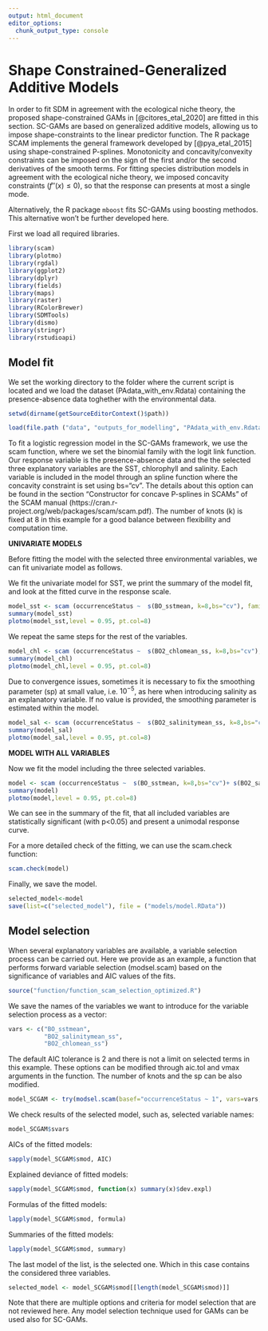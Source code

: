 ```yaml
---
output: html_document
editor_options: 
  chunk_output_type: console
---
```

# Shape Constrained-Generalized Additive Models


In order to fit SDM in agreement with the ecological niche theory, the proposed shape-constrained GAMs in [@citores_etal_2020] are fitted in this section. SC-GAMs are based on generalized additive models, allowing us to impose shape-constraints to the linear predictor function. The R package SCAM implements the general framework developed by [@pya_etal_2015] using shape-constrained P-splines. Monotonicity and concavity/convexity constraints can be imposed on the sign of the first and/or the second derivatives of the smooth terms. For fitting species distribution models in agreement with the ecological niche theory, we imposed concavity  constraints ($f''(x) \le 0$), so that the response can presents at most a single mode.  

Alternatively, the R package `mboost` fits SC-GAMs using boosting methodos. This alternative won't be further developed here.

First we load all required libraries.

```r
library(scam)
library(plotmo)
library(rgdal)
library(ggplot2)
library(dplyr)
library(fields)
library(maps) 
library(raster)
library(RColorBrewer)
library(SDMTools)
library(dismo)
library(stringr)
library(rstudioapi)
```


## Model fit

We set the working directory to the folder where the current script is located and we load the dataset (PAdata_with_env.Rdata) containing the presence-absence data toghether with the environmental data.

```r
setwd(dirname(getSourceEditorContext()$path))

load(file.path ("data", "outputs_for_modelling", "PAdata_with_env.Rdata"))
```

To fit a logistic regression model in the SC-GAMs framework, we use the scam function, where we set the binomial family with the logit link function. Our response variable is the presence-absence data and the the selected three explanatory variables are the SST, chlorophyll and salinity. Each variable is included in the model through an spline function where the concavity constraint is set using bs="cv". The details about this option can be found in the section "Constructor for concave P-splines in SCAMs" of the SCAM manual (https://cran.r-project.org/web/packages/scam/scam.pdf). The number of knots (k) is fixed at 8 in this example for a good balance between flexibility and computation time.

**UNIVARIATE MODELS**

Before fitting the model with the selected three environmental variables, we can fit univariate model as follows.

We fit the univariate model for SST, we print the summary of the model fit, and look at the fitted curve in the response scale.

```r
model_sst <- scam (occurrenceStatus ~  s(BO_sstmean, k=8,bs="cv"), family=binomial(link="logit"), data=data)
summary(model_sst)
plotmo(model_sst,level = 0.95, pt.col=8)
```

We repeat the same steps for the rest of the variables.

```r
model_chl <- scam (occurrenceStatus ~  s(BO2_chlomean_ss, k=8,bs="cv"), family=binomial(link="logit"), data=data)
summary(model_chl)
plotmo(model_chl,level = 0.95, pt.col=8)
```


Due to convergence issues, sometimes it is necessary to fix the smoothing parameter (sp) at small value, i.e. $10^{-5}$, as here when introducing salinity as an explanatory variable. If no value is provided, the smoothing parameter is estimated within the model.

```r
model_sal <- scam (occurrenceStatus ~  s(BO2_salinitymean_ss, k=8,bs="cv"), family=binomial(link="logit"), data=data,sp=0.00001)
summary(model_sal)
plotmo(model_sal,level = 0.95, pt.col=8)
```


**MODEL WITH ALL VARIABLES**

Now we fit the model including the three selected variables.

```r
model <- scam (occurrenceStatus ~  s(BO_sstmean, k=8,bs="cv")+ s(BO2_salinitymean_ss, k=8,bs="cv")+s(BO2_chlomean_ss, k=8,bs="cv"), family=binomial(link="logit"), data=data,sp=rep(0.00001,3))
summary(model)
plotmo(model,level = 0.95, pt.col=8)
```

We can see in the summary of the fit, that all included variables are statistically significant (with p<0.05) and present a unimodal response curve.

For a more detailed check of the fitting, we can use the scam.check function:

```r
scam.check(model)
```

Finally, we save the model.

```r
selected_model<-model
save(list=c("selected_model"), file = ("models/model.RData"))
```


## Model selection

When several explanatory variables are available, a variable selection process can be carried out. Here we provide as an example, a function that performs forward variable selection (modsel.scam) based on the significance of variables and AIC values of the fits. 

```r
source("function/function_scam_selection_optimized.R")
```

We save the names of the variables we want to introduce for the variable selection process as a vector:

```r
vars <- c("BO_sstmean",
          "BO2_salinitymean_ss",
          "BO2_chlomean_ss")
```

The default AIC tolerance is 2 and there is not a limit on selected terms in this example. These options can be modified through aic.tol and vmax arguments in the function. The number of knots and the sp can be also modified.

```r
model_SCGAM <- try(modsel.scam(basef="occurrenceStatus ~ 1", vars=vars, dat=data,sp=0.00001), silent=T)  
```

We check results of the selected model, such as, selected variable names:
```r
model_SCGAM$svars
```

AICs of the fitted models:
```r
sapply(model_SCGAM$smod, AIC)
```

Explained deviance of fitted models:
```r
sapply(model_SCGAM$smod, function(x) summary(x)$dev.expl)
```

Formulas of the fitted models:
```r
lapply(model_SCGAM$smod, formula)
```

Summaries of the fitted models:
```r
lapply(model_SCGAM$smod, summary)
```

The last model of the list, is the selected one. Which in this case contains the considered three variables.

```r
selected_model <- model_SCGAM$smod[[length(model_SCGAM$smod)]]
```

Note that there are multiple options and criteria for model selection that are not reviewed here. Any model selection technique used for GAMs can be used also for SC-GAMs.
